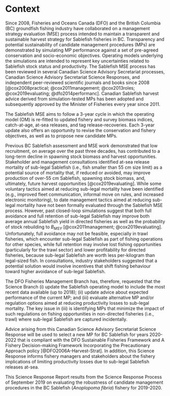# Context

Since 2008, Fisheries and Oceans Canada (DFO) and the British Columbia 
(BC) groundfish fishing industry have collaborated on a management 
strategy evaluation (MSE) process intended to maintain a transparent 
and sustainable harvest strategy for Sablefish fisheries in BC. 
Transparency and potential sustainability of candidate management 
procedures (MPs) are demonstrated by simulating MP performance 
against a set of pre-agreed conservation and socio-economic objectives. 
Operating models underlying the simulations are intended to represent 
key uncertainties related to Sablefish stock status and productivity. 
The Sablefish MSE process has been reviewed in several Canadian 
Science Advisory Secretariat processes, Canadian Science Advisory 
Secretariat Science Responses, and independent peer-reviewed 
scientific journals and books since 2008 [@cox2008practical;
@cox2011management; @cox2013roles; @cox2019evaluating; 
@dfo2014performanc]. Canadian Sablefish harvest advice derived
from simulation-tested MPs has been adopted and subsequently
approved by the Minister of Fisheries every year since 2011.

The Sablefish MSE aims to follow a 3-year cycle in which the 
operating model (OM) is re-fitted to updated fishery and survey 
biomass indices, catch-at-age, at-sea releases, and tag 
release-recoveries. Each 3-year update also offers an opportunity 
to revise the conservation and fishery objectives, as well as to 
propose new candidate MPs. 

Previous BC Sablefish assessment and MSE work demonstrated that 
low recruitment, on average over the past three decades, has 
contributed to a long-term decline in spawning stock biomass 
and harvest opportunities. Stakeholder and management 
consultations identified at-sea release mortality of 
sub-legal Sablefish (i.e., fish smaller than 55 cm size limit) 
as a potential source of mortality that, if reduced or avoided, 
may improve production of over-55 cm Sablefish, spawning stock 
biomass, and, ultimately, future harvest opportunities 
[@cox2019evaluating]. While some voluntary tactics 
aimed at reducing sub-legal mortality have been identified 
(e.g., improved fleet communication, informal move on 
rules, and increased electronic monitoring), to date management 
tactics aimed at reducing sub-legal mortality have not been 
formally evaluated through the Sablefish MSE process. However, 
past closed-loop simulations suggest that both full avoidance and 
full retention of sub-legal Sablefish may improve both average 
annual Sablefish yield in directed fisheries as well as the 
probability of stock rebuilding to $B_{MSY}$ [@cox2011management; 
@cox2019evaluating]. Unfortunately, full avoidance may not 
be feasible, especially in trawl fisheries, which encounter 
sub-legal Sablefish as part of fishing operations for other 
species, while full retention may involve lost fishing 
opportunities (particularly for the trawl sector) and 
lower profitability for directed fisheries, because sub-legal 
Sablefish are worth less per-kilogram than legal-sized fish. 
In consultations, industry stakeholders suggested that 
a potential solution would involve incentives that shift fishing 
behaviour toward higher avoidance of sub-legal Sablefish.

The DFO Fisheries Management Branch has, therefore, requested that 
the Science Branch (i) update the Sablefish operating model to 
include the most recent data available (up to 2018); (ii) update 
advice about expected performance of the current MP; and 
(iii) evaluate alternative MP and/or regulation options aimed at 
reducing productivity losses to sub-legal mortality. The key issue 
in (iii) is identifying MPs that minimize the impact of such regulations 
on fishing opportunities in non-directed fisheries (i.e., trawl) 
where sub-legal Sablefish are captured incidentally.

Advice arising from this Canadian Science Advisory Secretariat Science 
Response will be used to select a new MP for BC Sablefish for years 
2020-2022 that is compliant with the DFO Sustainable Fisheries Framework 
and A Fishery Decision-making Framework Incorporating the Precautionary 
Approach policy [@DFO2006A-Harvest-Strat]. In addition, this Science Response informs 
fishery managers and stakeholders about the fishery implications of limiting 
productivity losses due to sub-legal Sablefish releases at-sea. 

This Science Response Report results from the Science Response Process of 
September 2019 on evaluating the robustness of candidate management procedures 
in the BC Sablefish (*Anoplopoma fibria*) fishery for 2019-2020.

